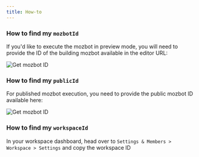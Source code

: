 ```yaml
---
title: How-to
---
```


### How to find my `mozbotId`

If you'd like to execute the mozbot in preview mode, you will need to provide the ID of the building mozbot available in the editor URL:

<Frame>
  <img src="/images/api/mozbotId.png" alt="Get mozbot ID" />
</Frame>

### How to find my `publicId`

For published mozbot execution, you need to provide the public mozbot ID available here:

<img src="/images/api/publicId.png" alt="Get mozbot ID" />

### How to find my `workspaceId`

In your workspace dashboard, head over to `Settings & Members > Workspace > Settings` and copy the workspace ID
